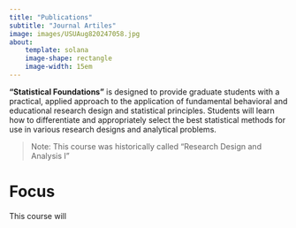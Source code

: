 ```yaml
---
title: "Publications"
subtitle: "Journal Artiles"
image: images/USUAug820247058.jpg
about: 
    template: solana
    image-shape: rectangle
    image-width: 15em
---
```


**“Statistical Foundations”** is designed to provide graduate students with a practical, applied approach to the application of fundamental behavioral and educational research design and statistical principles. Students will learn how to differentiate and appropriately select the best statistical methods for use in various research designs and analytical problems.

> Note: This course was historically called “Research Design and Analysis I”

# **Focus**

This course will
